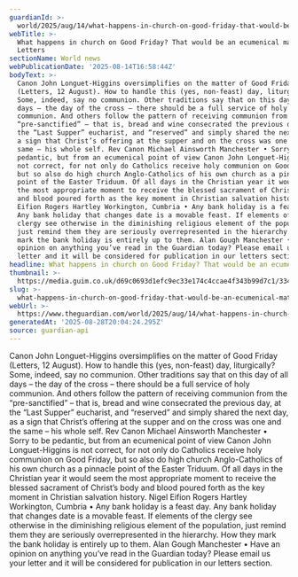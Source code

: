 ```yaml
---
guardianId: >-
  world/2025/aug/14/what-happens-in-church-on-good-friday-that-would-be-an-ecumenical-matter
webTitle: >-
  What happens in church on Good Friday? That would be an ecumenical matter |
  Letters
sectionName: World news
webPublicationDate: '2025-08-14T16:58:44Z'
bodyText: >-
  Canon John Longuet-Higgins oversimplifies on the matter of Good Friday
  (Letters, 12 August). How to handle this (yes, non-feast) day, liturgically?
  Some, indeed, say no communion. Other traditions say that on this day of all
  days – the day of the cross – there should be a full service of holy
  communion. And others follow the pattern of receiving communion from the
  “pre-sanctified” – that is, bread and wine consecrated the previous day, at
  the “Last Supper” eucharist, and “reserved” and simply shared the next day, as
  a sign that Christ’s offering at the supper and on the cross was one and the
  same – his whole self. Rev Canon Michael Ainsworth Manchester • Sorry to be
  pedantic, but from an ecumenical point of view Canon John Longuet-Higgins is
  not correct, for not only do Catholics receive holy communion on Good Friday,
  but so also do high church Anglo-Catholics of his own church as a pinnacle
  point of the Easter Triduum. Of all days in the Christian year it would seem
  the most appropriate moment to receive the blessed sacrament of Christ’s body
  and blood poured forth as the key moment in Christian salvation history. Nigel
  Eifion Rogers Hartley Workington, Cumbria • Any bank holiday is a feast day.
  Any bank holiday that changes date is a movable feast. If elements of the
  clergy see otherwise in the diminishing religious element of the population,
  just remind them they are seriously overrepresented in the hierarchy. How they
  mark the bank holiday is entirely up to them. Alan Gough Manchester • Have an
  opinion on anything you’ve read in the Guardian today? Please email us your
  letter and it will be considered for publication in our letters section.
headline: What happens in church on Good Friday? That would be an ecumenical matter
thumbnail: >-
  https://media.guim.co.uk/d69c0693d1efc9ec33e174c4ccae4f343b99d7c1/334_0_3331_2666/500.jpg
slug: >-
  what-happens-in-church-on-good-friday-that-would-be-an-ecumenical-matter-or-letters
webUrl: >-
  https://www.theguardian.com/world/2025/aug/14/what-happens-in-church-on-good-friday-that-would-be-an-ecumenical-matter
generatedAt: '2025-08-28T20:04:24.295Z'
source: guardian-api
---
```

Canon John Longuet-Higgins oversimplifies on the matter of Good Friday (Letters, 12 August). How to handle this (yes, non-feast) day, liturgically? Some, indeed, say no communion. Other traditions say that on this day of all days – the day of the cross – there should be a full service of holy communion. And others follow the pattern of receiving communion from the “pre-sanctified” – that is, bread and wine consecrated the previous day, at the “Last Supper” eucharist, and “reserved” and simply shared the next day, as a sign that Christ’s offering at the supper and on the cross was one and the same – his whole self. Rev Canon Michael Ainsworth Manchester • Sorry to be pedantic, but from an ecumenical point of view Canon John Longuet-Higgins is not correct, for not only do Catholics receive holy communion on Good Friday, but so also do high church Anglo-Catholics of his own church as a pinnacle point of the Easter Triduum. Of all days in the Christian year it would seem the most appropriate moment to receive the blessed sacrament of Christ’s body and blood poured forth as the key moment in Christian salvation history. Nigel Eifion Rogers Hartley Workington, Cumbria • Any bank holiday is a feast day. Any bank holiday that changes date is a movable feast. If elements of the clergy see otherwise in the diminishing religious element of the population, just remind them they are seriously overrepresented in the hierarchy. How they mark the bank holiday is entirely up to them. Alan Gough Manchester • Have an opinion on anything you’ve read in the Guardian today? Please email us your letter and it will be considered for publication in our letters section.
